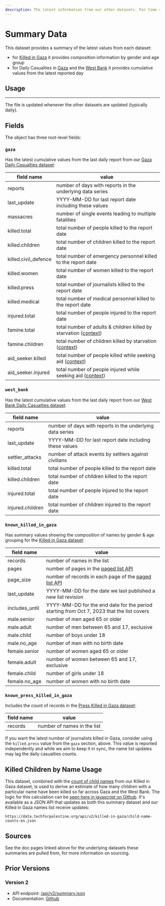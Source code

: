 ```yaml
---
description: The latest information from our other datasets. For time series data, it'll have the latest cumulative values. For others it'll have metadata on composition or timeliness. Available in JSON format. Useful applications include counters, latest human toll, dataset update detection, ratios.
---
```


# Summary Data

This dataset provides a summary of the latest values from each dataset:

- for [Killed in Gaza](/docs/killed-in-gaza) it provides composition information by gender and age group
- for Daily Casualties in [Gaza](/docs/casualties-daily) and the [West Bank](/docs/casualties-daily-west-bank) it provides cumulative values from the latest reported day

## Usage


<JSONFileLinks resource="Summary_V3" />

---

The file is updated whenever the other datasets are updated (typically daily).

## Fields

The object has three root-level fields:

### `gaza`

Has the latest cumulative values from the last daily report from our [Gaza Daily Casualties dataset](/docs/casualties-daily):

| field name           | value                                                                                                     |
| -------------------- | --------------------------------------------------------------------------------------------------------- |
| reports              | number of days with reports in the underlying data series                                                 |
| last_update          | YYYY-MM-DD for last report date including these values                                                    |
| massacres            | number of single events leading to multiple fatalities                                                    |
| killed.total         | total number of people killed to the report date                                                          |
| killed.children      | total number of children killed to the report date                                                        |
| killed.civil_defence | total number of emergency personnel killed to the report date                                             |
| killed.women         | total number of women killed to the report date                                                           |
| killed.press         | total number of journalists killed to the report date                                                     |
| killed.medical       | total number of medical personnel killed to the report date                                               |
| injured.total        | total number of people injured to the report date                                                         |
| famine.total         | total number of adults & children killed by starvation ([context](/updates/gaza-daily-famine-aid-aug-23)) |
| famine.children      | total number of children killed by starvation ([context](/updates/gaza-daily-famine-aid-aug-23))          |
| aid_seeker.killed    | total number of people killed while seeking aid ([context](/updates/gaza-daily-famine-aid-aug-23))        |
| aid_seeker.injured   | total number of people injured while seeking aid ([context](/updates/gaza-daily-famine-aid-aug-23))       |

### `west_bank`

Has the latest cumulative values from the last daily report from our [West Bank Daily Casualties dataset](/docs/casualties-daily-west-bank):

| field name       | value                                                     |
| ---------------- | --------------------------------------------------------- |
| reports          | number of days with reports in the underlying data series |
| last_update      | YYYY-MM-DD for last report date including these values    |
| settler_attacks  | number of attack events by settlers against civilians     |
| killed.total     | total number of people killed to the report date          |
| killed.children  | total number of children killed to the report date        |
| injured.total    | total number of people injured to the report date         |
| injured.children | total number of children injured to the report date       |

### `known_killed_in_gaza`

Has summary values showing the composition of names by gender & age grouping for the [Killed in Gaza dataset](/docs/killed-in-gaza):

| field name     | value                                                                                     |
| -------------- | ----------------------------------------------------------------------------------------- |
| records        | number of names in the list                                                               |
| pages          | number of pages in the [paged list API](/docs/killed-in-gaza/#paging)                     |
| page_size      | number of records in each page of the [paged list API](/docs/killed-in-gaza/#paging)      |
| last_update    | YYYY-MM-DD for the date we last published a new list revision                             |
| includes_until | YYYY-MM-DD for the end date for the period starting from Oct 7, 2023 that the list covers |
| male.senior    | number of men aged 65 or older                                                            |
| male.adult     | number of men between 65 and 17, exclusive                                                |
| male.child     | number of boys under 18                                                                   |
| male.no_age    | number of men with no birth date                                                          |
| female.senior  | number of women aged 65 or older                                                          |
| female.adult   | number of women between 65 and 17, exclusive                                              |
| female.child   | number of girls under 18                                                                  |
| female.no_age  | number of women with no birth date                                                        |

### `known_press_killed_in_gaza`

Includes the count of records in the [Press Killed in Gaza dataset](/docs/press-killed-in-gaza):

| field name | value                       |
| ---------- | --------------------------- |
| records    | number of names in the list |

If you want the latest number of journalists killed in Gaza, consider using the `killed.press` value from the `gaza` section, above. This value is reported independently and while we aim to keep it in sync, the name list updates may lag the daily casualties counts.

## Killed Children by Name Usage

This dataset, combined with the [count of child names](/docs/killed-in-gaza/#child-name-counts) from our Killed in Gaza dataset, is used to derive an estimate of how many children with a particular name have been killed so far across Gaza and the West Bank. The logic for this calculation can be [seen here in javascript on Github](https://github.com/TechForPalestine/palestine-datasets/blob/main/scripts/data/v2/derived/killed-child-name-counts.ts). It's available as a JSON API that updates as both this summary dataset and our Killed in Gaza names list receive updates:

```
https://data.techforpalestine.org/api/v2/killed-in-gaza/child-name-counts-en.json
```

## Sources

See the doc pages linked above for the underlying datasets these summaries are pulled from, for more information on sourcing.

## Prior Versions

### Version 2

- API endpoint: [/api/v2/summary.json](https://data.techforpalestine.org/api/v2/summary.json)
- Documentation: [Github](https://github.com/TechForPalestine/palestine-datasets/blob/51c61e6bf4b273e822e2f534a2de4305776c266b/site/docs/summary.mdx)

